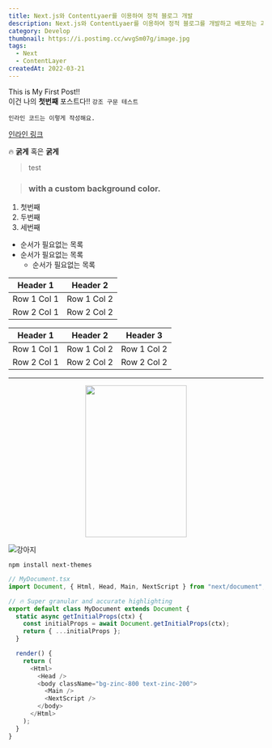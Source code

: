```yaml
---
title: Next.js와 ContentLyaer를 이용하여 정적 블로그 개발
description: Next.js와 ContentLyaer를 이용하여 정적 블로그를 개발하고 배포하는 과정을 알아봅시다.
category: Develop
thumbnail: https://i.postimg.cc/wvgSm07g/image.jpg
tags:
  - Next
  - ContentLayer
createdAt: 2022-03-21
---
```


This is My First Post!! <br />
이건 나의 <strong>첫번째</strong> 포스트다!!
<code>강조 구문 테스트</code>

`인라인 코드는 이렇게 작성해요.`

[인라인 링크](https://velog.io/)

🔥 
**굵게** 혹은 **굵게**  

> test

> ### with a custom background color. 

1. 첫번째
2. 두번째
3. 세번째

- 순서가 필요없는 목록
- 순서가 필요없는 목록
  - 순서가 필요없는 목록

| Header 1 | Header 2 |
|----------|----------|
| Row 1 Col 1 | Row 1 Col 2 |
| Row 2 Col 1 | Row 2 Col 2 |

| Header 1 | Header 2 | Header 3 |
|----------|----------|----------|
| Row 1 Col 1 | Row 1 Col 2 | Row 1 Col 2 |
| Row 2 Col 1 | Row 2 Col 2 | Row 2 Col 2 |

***

<center>
  <img
    src="https://s.pstatic.net/static/www/mobile/edit/2021/0701/cropImg_728x360_67071928262748357.jpeg"
    width="200"
    height="300"
  />
</center>

![강아지](https://s.pstatic.net/static/www/mobile/edit/2021/0701/cropImg_728x360_67071928262748357.jpeg)

``` npm
npm install next-themes
```

```javascript
// MyDocument.tsx
import Document, { Html, Head, Main, NextScript } from "next/document";

// 🔥 Super granular and accurate highlighting
export default class MyDocument extends Document {
  static async getInitialProps(ctx) {
    const initialProps = await Document.getInitialProps(ctx);
    return { ...initialProps };
  }

  render() {
    return (
      <Html>
        <Head />
        <body className="bg-zinc-800 text-zinc-200">
          <Main />
          <NextScript />
        </body>
      </Html>
    );
  }
}
```
